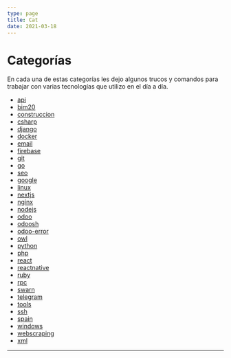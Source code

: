 ```yaml
---
type: page
title: Cat
date: 2021-03-18
---
```

# Categorías

En cada una de estas categorías les dejo algunos trucos y comandos para trabajar con varias tecnologías que utilizo en el día a día.

- [api](/tags/api)
- [bim20](/tags/bim20)
- [construccion](/tags/construccion)
- [csharp](/tags/csharp)
- [django](/tags/django)
- [docker](/tags/docker)
- [email](/tags/email)
- [firebase](/tags/firebase)
- [git](/tags/git)
- [go](/tags/go)
- [seo](/tags/seo)
- [google](/tags/google)
- [linux](/tags/linux)
- [nextjs](/tags/nextjs)
- [nginx](/tags/nginx)
- [nodejs](/tags/nodejs)
- [odoo](/tags/odoo)
- [odoosh](/tags/odoosh)
- [odoo-error](/tags/odoo-error)
- [owl](/tags/owl)
- [python](/tags/python)
- [php](/tags/php)
- [react](/tags/react)
- [reactnative](/tags/reactnative)
- [ruby](/tags/ruby)
- [rpc](/tags/rpc)
- [swarn](/tags/swarn)
- [telegram](/tags/telegram)
- [tools](/tags/tools)
- [ssh](/tags/ssh)
- [spain](/tags/spain)
- [windows](/tags/windows)
- [webscraping](/tags/webscraping)
- [xml](/tags/xml)


---
